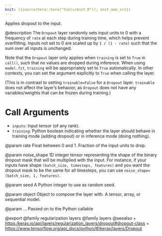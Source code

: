 ```yaml
---
knit: ({source(here::here("tools/knit.R")); knit_man_src})
---
```

Applies dropout to the input.

@description
The `Dropout` layer randomly sets input units to 0 with a frequency of
`rate` at each step during training time, which helps prevent overfitting.
Inputs not set to 0 are scaled up by `1 / (1 - rate)` such that the sum over
all inputs is unchanged.

Note that the `Dropout` layer only applies when `training` is set to `True`
in `call()`, such that no values are dropped during inference.
When using `model.fit`, `training` will be appropriately set to `True`
automatically. In other contexts, you can set the argument explicitly
to `True` when calling the layer.

(This is in contrast to setting `trainable=False` for a `Dropout` layer.
`trainable` does not affect the layer's behavior, as `Dropout` does
not have any variables/weights that can be frozen during training.)

# Call Arguments
- `inputs`: Input tensor (of any rank).
- `training`: Python boolean indicating whether the layer should behave in
    training mode (adding dropout) or in inference mode (doing nothing).

@param rate
Float between 0 and 1. Fraction of the input units to drop.

@param noise_shape
1D integer tensor representing the shape of the
binary dropout mask that will be multiplied with the input.
For instance, if your inputs have shape
`(batch_size, timesteps, features)` and
you want the dropout mask to be the same for all timesteps,
you can use `noise_shape=(batch_size, 1, features)`.

@param seed
A Python integer to use as random seed.

@param object
Object to compose the layer with. A tensor, array, or sequential model.

@param ...
Passed on to the Python callable

@export
@family regularization layers
@family layers
@seealso
+ <https:/keras.io/api/layers/regularization_layers/dropout#dropout-class>
+ <https://www.tensorflow.org/api_docs/python/tf/keras/layers/Dropout>
